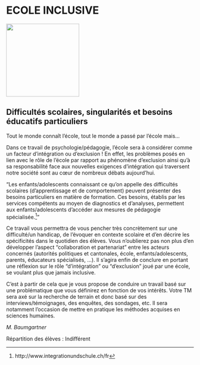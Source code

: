 # ECOLE INCLUSIVE

::: {.center data-latex=""}
![](images/ecole-inclusive.jpg){height=14em}
:::

## Difficultés scolaires, singularités et besoins éducatifs particuliers {-}

Tout le monde connaît l'école, tout le monde a passé par l'école
mais...

Dans ce travail de psychologie/pédagogie, l'école sera à considérer
comme un facteur d'intégration ou d'exclusion ! En effet, les problèmes
posés en lien avec le rôle de l'école par rapport au phénomène
d'exclusion ainsi qu'à sa responsabilité face aux nouvelles exigences
d'intégration qui traversent notre société sont au cœur de nombreux
débats aujourd'hui.

"Les enfants/adolescents connaissant ce qu'on appelle des difficultés
scolaires (d'apprentissage et de comportement) peuvent présenter des
besoins particuliers en matière de formation. Ces besoins, établis par
les services compétents au moyen de diagnostics et d'analyses,
permettent aux enfants/adolescents d'accéder aux mesures de pédagogie
spécialisée.^[http://www.integrationundschule.ch/fr]"

Ce travail vous permettra de vous pencher très concrètement sur une
difficulté/un handicap, de l'évoquer en contexte scolaire et d'en
décrire les spécificités dans le quotidien des élèves. Vous n'oublierez
pas non plus d'en développer l'aspect "collaboration et partenariat"
entre les acteurs concernés (autorités politiques et cantonales, école,
enfants/adolescents, parents, éducateurs spécialisés, ...). Il s'agira
enfin de conclure en portant une réflexion sur le rôle
"d'intégration" ou "d'exclusion" joué par une école, se voulant
plus que jamais inclusive.

\clearpage

C'est à partir de cela que je vous propose de conduire un travail basé
sur une problématique que vous définirez en fonction de vos intérêts.
Votre TM sera axé sur la recherche de terrain et donc basé sur des
interviews/témoignages, des enquêtes, des sondages, etc. Il sera
notamment l'occasion de mettre en pratique les méthodes acquises en
sciences humaines.

::: {.signature data-latex=""}
_M. Baumgartner_  
:::

Répartition des élèves : Indifférent